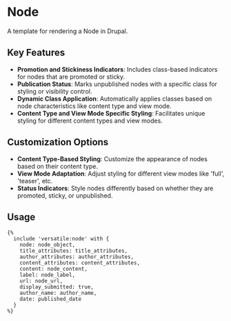 # Node

A template for rendering a Node in Drupal.

## Key Features

- **Promotion and Stickiness Indicators**: Includes class-based indicators for nodes that are promoted or sticky.
- **Publication Status**: Marks unpublished nodes with a specific class for styling or visibility control.
- **Dynamic Class Application**: Automatically applies classes based on node characteristics like content type and view mode.
- **Content Type and View Mode Specific Styling**: Facilitates unique styling for different content types and view modes.

## Customization Options

- **Content Type-Based Styling**: Customize the appearance of nodes based on their content type.
- **View Mode Adaptation**: Adjust styling for different view modes like 'full', 'teaser', etc.
- **Status Indicators**: Style nodes differently based on whether they are promoted, sticky, or unpublished.

## Usage

```twig
{%
  include 'versatile:node' with {
    node: node_object,
    title_attributes: title_attributes,
    author_attributes: author_attributes,
    content_attributes: content_attributes,
    content: node_content,
    label: node_label,
    url: node_url,
    display_submitted: true,
    author_name: author_name,
    date: published_date
  }
%}
```
